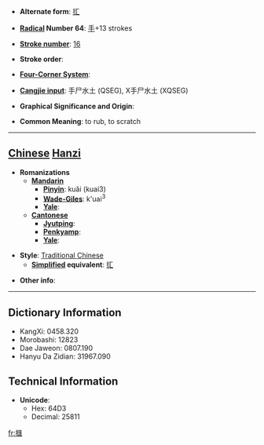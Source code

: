 * '''Alternate form''': [[㧟]]

* '''[[Wiktionary:Chinese radical index| Radical]] Number 64''': [[Wiktionary:Chinese radical index 手|手]]+13 strokes

* '''[[Wiktionary:Chinese total strokes index|Stroke number]]''': [[Wiktionary:Chinese total strokes index 16|16]]

* '''Stroke order''': 

* '''[[Wiktionary:Chinese four corner index|Four-Corner System]]''': 

* '''[[Wiktionary:Chinese Cangjie index|Cangjie input]]''': 手尸水土 (QSEG), X手尸水土 (XQSEG)

* '''Graphical Significance and Origin''': 

* '''Common Meaning''': to rub, to scratch

----

== [[Chinese]] [[Hanzi]] ==

* '''Romanizations'''
** '''[[Mandarin]]'''
*** '''[[Pinyin]]''': kuǎi (kuai3)
*** '''[[Wade-Giles]]''': k'uai<sup>3</sup>
*** '''[[Yale]]''': 
** '''[[Cantonese]]'''
*** '''[[Jyutping]]''':
*** '''[[Penkyamp]]''': 
*** '''[[Yale]]''': 

* '''Style''': [[Traditional Chinese]] 
** '''[[Simplified Chinese|Simplified]] equivalent''': [[㧟]]

* '''Other info''': 

----

== Dictionary Information ==

* KangXi: 0458.320
* Morobashi: 12823
* Dae Jaweon: 0807.190
* Hanyu Da Zidian: 31967.090

== Technical Information ==

* '''Unicode''':
** Hex: 64D3
** Decimal: 25811

[[fr:擓]]